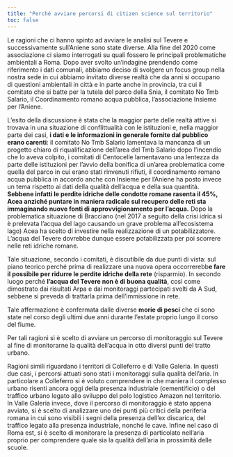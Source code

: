 ```yaml
---
title: "Perché avviare percorsi di citizen science sul territorio"
toc: false
---
```


Le ragioni che ci hanno spinto ad avviare le analisi sul Tevere e successivamente sull’Aniene sono state diverse. Alla fine del 2020 come associazione ci siamo interrogati su quali fossero le principali problematiche ambientali a Roma. Dopo aver svolto un’indagine prendendo come riferimento i dati comunali, abbiamo deciso di svolgere un focus group nella nostra sede in cui abbiamo invitato diverse realtà che da anni si occupano di questioni ambientali in città e in parte anche in provincia, tra cui il comitato che si batte per la tutela del parco della Snia, il comitato No Tmb Salario, il Coordinamento romano acqua pubblica, l’associazione Insieme per l’Aniene.

L’esito della discussione è stata che la maggior parte delle realtà attive si trovava in una situazione di conflittualità con le istituzioni e, nella maggior parte dei casi, **i dati e le informazioni in generale fornite dal pubblico erano carenti**: il comitato No Tmb Salario lamentava la mancanza di un progetto chiaro di riqualificazione dell’area del Tmb Salario dopo l’incendio che lo aveva colpito, i comitati di Centocelle lamentavano una lentezza da parte delle istituzioni per l’avvio della bonifica di un’area problematica come quella del parco in cui erano stati rinvenuti rifiuti, il coordinamento romano acqua pubblica in accordo anche con Insieme per l’Aniene ha posto invece un tema rispetto ai dati della qualità dell’acqua e della sua quantità. **Sebbene infatti le perdite idriche delle condotte romane rasenta il 45%, Acea anziché puntare in maniera radicale sul recupero delle reti sta immaginando nuove fonti di approvvigionamento per l’acqua.** Dopo la problematica situazione di Bracciano (nel 2017 a seguito della crisi idrica si è prelevata l’acqua del lago causando un grave problema all’ecosistema lago) Acea ha scelto di investire nella realizzazione di un potabilizzatore. L’acqua del Tevere dovrebbe dunque essere potabilizzata per poi scorrere nelle reti idriche romane.

Tale situazione, secondo i comitati, è discutibile da due punti di vista: sul piano teorico perché prima di realizzare una nuova opera occorrerebb**e fare il possibile per ridurre le perdite idriche della rete** (risparmio). In secondo luogo perché **l’acqua del Tevere non è di buona qualità**, così come dimostrato dai risultati Arpa e dai monitoraggi partecipati svolti da A Sud, sebbene si preveda di trattarla prima dell’immissione in rete.

Tale affermazione è confermata dalle diverse **morie di pesci** che ci sono state nel corso degli ultimi due anni durante l’estate proprio lungo il corso del fiume.

Per tali ragioni si è scelto di avviare un percorso di monitoraggio sul Tevere al fine di monitorarne la qualità dell’acqua in otto diversi punti del tratto urbano.

Ragioni simili riguardano i territori di Colleferro e di Valle Galeria. In questi due casi, i percorsi attuati sono stati i monitoraggi sulla qualità dell’aria. In particolare a Colleferro si è voluto comprendere in che maniera il complesso urbano risenti ancora oggi della presenza industriale (cementificio) o del traffico urbano legato allo sviluppo del polo logistico Amazon nel territorio. In Valle Galeria invece, dove il percorso di monitoraggio è stato appena avviato, si è scelto di analizzare uno dei punti più critici della periferia romana in cui sono visibili i segni della presenza dell’ex discarica, del traffico legato alla presenza industriale, nonché le cave. Infine nel caso di Roma est, si è scelto di monitorare la presenza di particolato nell’aria proprio per comprendere quale sia la qualità dell’aria in prossimità delle scuole.
